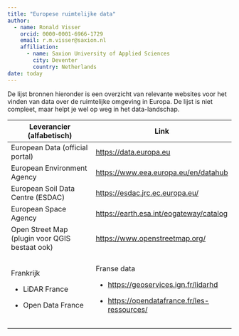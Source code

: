 ```yaml
---
title: "Europese ruimtelijke data" 
author:
  - name: Ronald Visser
    orcid: 0000-0001-6966-1729
    email: r.m.visser@saxion.nl
    affiliation:        
      - name: Saxion University of Applied Sciences
        city: Deventer
        country: Netherlands
date: today
---
```


De lijst bronnen hieronder is een overzicht van relevante websites voor het vinden van data over de ruimtelijke omgeving in Europa. De lijst is niet compleet, maar helpt je wel op weg in het data-landschap.

+------------------------------------------------+-------------------------------------------------+
| Leverancier (alfabetisch)                      | Link                                            |
+================================================+=================================================+
| European Data (official portal)                | <https://data.europa.eu>                        |
+------------------------------------------------+-------------------------------------------------+
| European Environment Agency                    | <https://www.eea.europa.eu/en/datahub>          |
+------------------------------------------------+-------------------------------------------------+
| European Soil Data Centre (ESDAC)              | <https://esdac.jrc.ec.europa.eu/>               |
+------------------------------------------------+-------------------------------------------------+
| European Space Agency                          | <https://earth.esa.int/eogateway/catalog>       |
+------------------------------------------------+-------------------------------------------------+
| Open Street Map (plugin voor QGIS bestaat ook) | <https://www.openstreetmap.org/>                |
+------------------------------------------------+-------------------------------------------------+
|                                                |                                                 |
+------------------------------------------------+-------------------------------------------------+
| Frankrijk                                      | Franse data                                     |
|                                                |                                                 |
| -   LiDAR France                               | -   <https://geoservices.ign.fr/lidarhd>        |
|                                                |                                                 |
| -   Open Data France                           | -   <https://opendatafrance.fr/les-ressources/> |
+------------------------------------------------+-------------------------------------------------+
|                                                |                                                 |
+------------------------------------------------+-------------------------------------------------+
|                                                |                                                 |
+------------------------------------------------+-------------------------------------------------+

